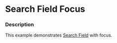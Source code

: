 
# Search Field Focus

### Description

This example demonstrates [Search Field](/components/cerner-terra-core-docs/search-field/about) with focus.

<SearchFieldFocus title='Search Field Focus' />